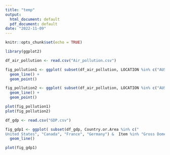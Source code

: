 ```yaml
---
title: "temp"
output:
  html_document: default
  pdf_document: default
date: "2022-11-09"
---
```


```r
knitr::opts_chunk$set(echo = TRUE)
```

```r
library(ggplot2)

df_air_pollution <- read.csv("Air_pollution.csv")

fig_pollution1 <- ggplot( subset(df_air_pollution, LOCATION %in% c("AUS", "CAN", "USA", "DEU", "FRA") &  MEASURE %in% "MICGRCUBM"), aes(x = TIME, y = Value, color = LOCATION, group = LOCATION)) +
  geom_line() +
  geom_point()

fig_pollution2 <- ggplot( subset(df_air_pollution, LOCATION %in% c("AUS", "CAN", "USA", "DEU", "FRA") &  MEASURE %in% "PC_POP"), aes(x = TIME, y = Value, color = LOCATION, group = LOCATION)) +
  geom_line() +
  geom_point()

plot(fig_pollution1)
plot(fig_pollution2)
```
```r
df_gdp <- read.csv("GDP.csv")

fig_gdp1 <- ggplot( subset(df_gdp, Country.or.Area %in% c("	
United States", "Canada", "France", "Germany") &  Item %in% "Gross Domestic Product (GDP)"), aes(x = Year, y = Value, color = Country.or.Area, group = Country.or.Area)) +
  geom_line()

plot(fig_gdp1)

```






















